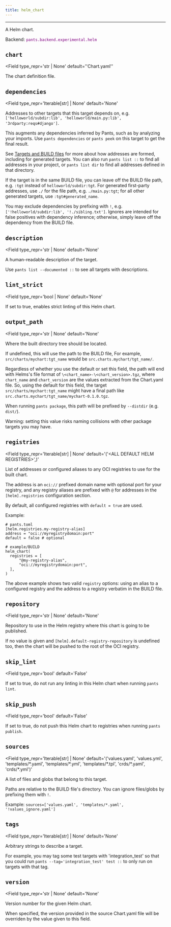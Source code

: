 ```yaml
---
title: helm_chart
---
```



---

A Helm chart.

Backend: <span style="color: purple"><code>pants.backend.experimental.helm</code></span>

## `chart`

<Field
  type_repr='str | None'
  default='&#x27;Chart.yaml&#x27;'
>
The chart definition file.
</Field>

## `dependencies`

<Field
  type_repr='Iterable[str] | None'
  default='None'
>
Addresses to other targets that this target depends on, e.g. `['helloworld/subdir:lib', 'helloworld/main.py:lib', '3rdparty:reqs#django']`.

This augments any dependencies inferred by Pants, such as by analyzing your imports. Use `pants dependencies` or `pants peek` on this target to get the final result.

See [Targets and BUILD files](doc:targets) for more about how addresses are formed, including for generated targets. You can also run `pants list ::` to find all addresses in your project, or `pants list dir` to find all addresses defined in that directory.

If the target is in the same BUILD file, you can leave off the BUILD file path, e.g. `:tgt` instead of `helloworld/subdir:tgt`. For generated first-party addresses, use `./` for the file path, e.g. `./main.py:tgt`; for all other generated targets, use `:tgt#generated_name`.

You may exclude dependencies by prefixing with `!`, e.g. `['!helloworld/subdir:lib', '!./sibling.txt']`. Ignores are intended for false positives with dependency inference; otherwise, simply leave off the dependency from the BUILD file.
</Field>

## `description`

<Field
  type_repr='str | None'
  default='None'
>
A human-readable description of the target.

Use `pants list --documented ::` to see all targets with descriptions.
</Field>

## `lint_strict`

<Field
  type_repr='bool | None'
  default='None'
>
If set to true, enables strict linting of this Helm chart.
</Field>

## `output_path`

<Field
  type_repr='str | None'
  default='None'
>
Where the built directory tree should be located.

If undefined, this will use the path to the BUILD file, For example, `src/charts/mychart:tgt_name` would be `src.charts.mychart/tgt_name/`.

Regardless of whether you use the default or set this field, the path will end with Helms's file format of `\<chart_name>-\<chart_version>.tgz`, where `chart_name` and `chart_version` are the values extracted from the Chart.yaml file. So, using the default for this field, the target `src/charts/mychart:tgt_name` might have a final path like `src.charts.mychart/tgt_name/mychart-0.1.0.tgz`.

When running `pants package`, this path will be prefixed by `--distdir` (e.g. `dist/`).

Warning: setting this value risks naming collisions with other package targets you may have.
</Field>

## `registries`

<Field
  type_repr='Iterable[str] | None'
  default='(&#x27;&lt;ALL DEFAULT HELM REGISTRIES&gt;&#x27;,)'
>
List of addresses or configured aliases to any OCI registries to use for the built chart.

The address is an `oci://` prefixed domain name with optional port for your registry, and any registry aliases are prefixed with `@` for addresses in the `[helm].registries` configuration section.

By default, all configured registries with `default = true` are used.

Example:

```
# pants.toml
[helm.registries.my-registry-alias]
address = "oci://myregistrydomain:port"
default = false # optional

# example/BUILD
helm_chart(
  registries = [
      "@my-registry-alias",
      "oci://myregistrydomain:port",
  ],
)

```

The above example shows two valid `registry` options: using an alias to a configured registry and the address to a registry verbatim in the BUILD file.
</Field>

## `repository`

<Field
  type_repr='str | None'
  default='None'
>
Repository to use in the Helm registry where this chart is going to be published.

If no value is given and `[helm].default-registry-repository` is undefined too, then the chart will be pushed to the root of the OCI registry.
</Field>

## `skip_lint`

<Field
  type_repr='bool'
  default='False'
>
If set to true, do not run any linting in this Helm chart when running `pants lint`.
</Field>

## `skip_push`

<Field
  type_repr='bool'
  default='False'
>
If set to true, do not push this Helm chart to registries when running `pants publish`.
</Field>

## `sources`

<Field
  type_repr='Iterable[str] | None'
  default='(&#x27;values.yaml&#x27;, &#x27;values.yml&#x27;, &#x27;templates/&ast;.yaml&#x27;, &#x27;templates/&ast;.yml&#x27;, &#x27;templates/&ast;.tpl&#x27;, &#x27;crds/&ast;.yaml&#x27;, &#x27;crds/&ast;.yml&#x27;)'
>
A list of files and globs that belong to this target.

Paths are relative to the BUILD file's directory. You can ignore files/globs by prefixing them with `!`.

Example: `sources=['values.yaml', 'templates/*.yaml', '!values_ignore.yaml']`
</Field>

## `tags`

<Field
  type_repr='Iterable[str] | None'
  default='None'
>
Arbitrary strings to describe a target.

For example, you may tag some test targets with 'integration_test' so that you could run `pants --tag='integration_test' test ::` to only run on targets with that tag.
</Field>

## `version`

<Field
  type_repr='str | None'
  default='None'
>
Version number for the given Helm chart.

When specified, the version provided in the source Chart.yaml file will be overriden by the value given to this field.

</Field>